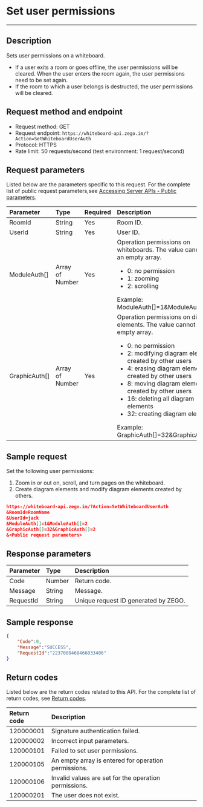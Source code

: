 # Set user permissions

-----

## Description

Sets user permissions on a whiteboard.

- If a user exits a room or goes offline, the user permissions will be cleared. When the user enters the room again, the user permissions need to be set again.
- If the room to which a user belongs is destructed, the user permissions will be cleared.

## Request method and endpoint

- Request method: GET
- Request endpoint: `https://whiteboard-api.zego.im/?Action=SetWhiteboardUserAuth`
- Protocol: HTTPS
- Rate limit: 50 requests/second (test environment: 1 request/second)

## Request parameters

Listed below are the parameters specific to this request. For the complete list of public request parameters,see [Accessing Server APIs - Public parameters](./Accessing%20Server%20APIs.mdx#public-request-parameters-).

| Parameter | Type | Required | Description |
| :-- | :-- | :-- | :-- | 
| RoomId | String | Yes | Room ID. |
| UserId | String | Yes | User ID. |
| ModuleAuth[] | Array of Number | Yes | Operation permissions on whiteboards. The value cannot be an empty array. <ul><li>0: no permission</li><li>1: zooming</li><li>2: scrolling</li></ul>Example: ModuleAuth[]=1&ModuleAuth[]=2 |
| GraphicAuth[] | Array of Number | Yes | Operation permissions on diagram elements. The value cannot be an empty array. <ul><li>0: no permission</li><li> 2: modifying diagram elements created by other users</li><li>4: erasing diagram elements created by other users</li><li>8: moving diagram elements created by other users</li><li> 16: deleting all diagram elements</li><li>32: creating diagram elements</li></ul>Example: GraphicAuth[]=32&GraphicAuth[]=2 |


## Sample request


Set the following user permissions:

1. Zoom in or out on, scroll, and turn pages on the whiteboard.
2. Create diagram elements and modify diagram elements created by others.

```json
https://whiteboard-api.zego.im/?Action=SetWhiteboardUserAuth
&RoomId=RoomName
&UserId=jack
&ModuleAuth[]=1&ModuleAuth[]=2
&GraphicAuth[]=32&GraphicAuth[]=2
&<Public request parameters>
```

## Response parameters

| Parameter | Type | Description |
| :-- | :-- | :-- | 
| Code | Number | Return code. |
| Message | String | Message. |
| RequestId | String | Unique request ID generated by ZEGO. |

## Sample response


```json
{
    "Code":0,
    "Message":"SUCCESS",
    "RequestId":"2237080460466033406"
}
```

## Return codes

Listed below are the return codes related to this API. For the complete list of return codes,  see [Return codes](./Common%20Error%20Codes.mdx).

| Return code | Description |
| :-- | :-- | 
| 120000001 | Signature authentication failed. |
| 120000002 | Incorrect input parameters. |
| 120000101 | Failed to set user permissions. |
| 120000105 | An empty array is entered for operation permissions. |
| 120000106 | Invalid values are set for the operation permissions. |
| 120000201 | The user does not exist. |
